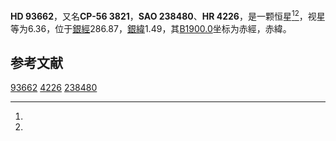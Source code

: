 {{Starbox begin
| name = HD 93662
}}
{{Starbox observe
| epoch = [[J2000.0|J2000.0]]
| constell = {{星座名待查}}<ref name=SIMBAD>{{cite web
 | url=http://simbad.u-strasbg.fr/simbad/sim-id?Ident=HR+4226
 | title =Pulsating variable Star
 | publisher=Centre de Données astronomiques de Strasbourg
 | work=SIMBAD
 | accessdate=2012-07-13}}</ref><ref name=DATA>{{cite web
 | url=http://vizier.u-strasbg.fr/viz-bin/VizieR-5?-out.add=.&-source=5050&-corr=PK=HR&-out.max=9999&HR=4226
 | title=VizieR Detailed Page
 | accessdate=2012-07-13
 | archive-date=2019-02-16
 | archive-url=https://web.archive.org/web/20190216122408/http://vizier.u-strasbg.fr/viz-bin/VizieR-5?-out.add=.&-source=5050&-corr=PK=HR&-out.max=9999&HR=4226
 | dead-url=no
 }}</ref>
| 星官 = 
| ra = {{RA|10|47|38.7}}<ref name=SIMBAD /><ref name=DATA />
| dec = {{DEC|-57|28|4}}<ref name=SIMBAD /><ref name=DATA />
| appmag_v = 6.36<ref name=SIMBAD /><ref name=DATA />
}}
{{Starbox character
| class = M1II<ref name=SIMBAD /><ref name=DATA />
| b-v = 1.62<ref name=SIMBAD /><ref name=DATA />
| u-b = 1.86<ref name=SIMBAD /><ref name=DATA />
| r-i = <ref name=SIMBAD /><ref name=DATA />
| variable = 
}}
{{Starbox astrometry
| radial_v = 1.86
| prop_mo_ra = 2
| parallax = 
| p_error = 
}}
{{Starbox catalog
| names =CP-56 3821，[[SAO星表|SAO]] 238480，[[HD星表|HD]] 93662，[[HR星表|HR]] 4226}}
{{Starbox reference |Simbad=HR+4226}}
{{Starbox end}}

'''HD 93662'''，又名'''CP-56 3821'''，'''SAO 238480'''、'''HR 4226'''，是一颗恒星<ref name=SIMBAD /><ref name=DATA />，视星等为6.36，位于[[銀道座標系|銀經]]286.87，[[銀道座標系|銀緯]]1.49，其[[B1900.0|B1900.0]]坐标为赤經{{RA|10|43|37.4}}，赤緯{{DEC|-56|1.49|23}}。

== 参考文献 ==
{{reflist}}

{{star-stub}}

[[Category:HD和HDE天體|93662]]
[[Category:HR天體|4226]]
[[Category:SAO天體|238480]]